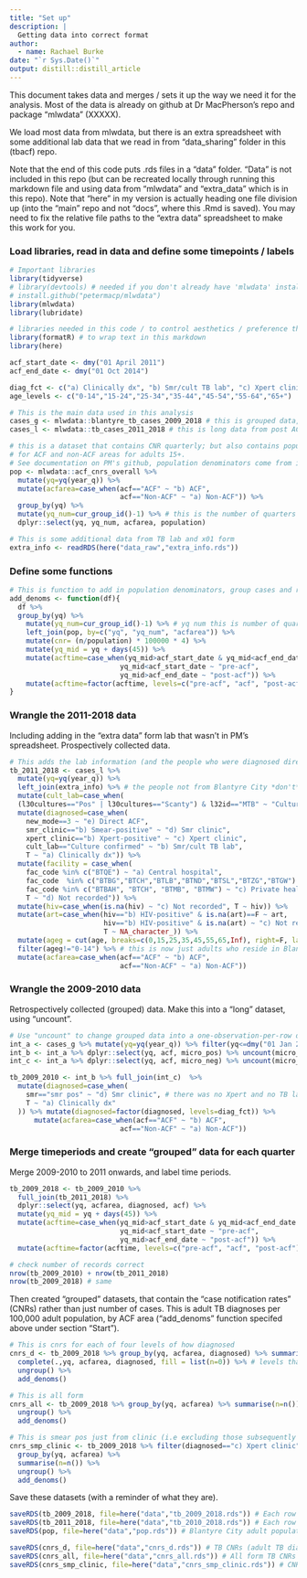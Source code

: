 ```yaml
---
title: "Set up"
description: |
  Getting data into correct format
author:
  - name: Rachael Burke
date: "`r Sys.Date()`"
output: distill::distill_article
---
```



This document takes data and merges / sets it up the way we need it for the analysis.  Most of the data is already on github at Dr MacPherson's repo and package "mlwdata" (XXXXX).

We load most data from mlwdata, but there is an extra spreadsheet with some additional lab data that we read in from "data_sharing" folder in this (tbacf) repo.

Note that the end of this code puts .rds files in a "data" folder.  "Data" is not included in this repo (but can be recreated locally through running this markdown file and using data from "mlwdata" and "extra_data" which is in this repo). Note that "here" in my version is actually heading one file division up (into the "main" repo and not "docs", where this .Rmd is saved).  You may need to fix the relative file paths to the "extra data" spreadsheet to make this work for you.

### Load libraries, read in data and define some timepoints / labels

```r
# Important libraries
library(tidyverse)
# library(devtools) # needed if you don't already have 'mlwdata' installed
# install.github("petermacp/mlwdata")
library(mlwdata)
library(lubridate)

# libraries needed in this code / to control aesthetics / preference that you could do without
library(formatR) # to wrap text in this markdown
library(here)

acf_start_date <- dmy("01 April 2011") 
acf_end_date <- dmy("01 Oct 2014")

diag_fct <- c("a) Clinically dx", "b) Smr/cult TB lab", "c) Xpert clinic", "d) Smr clinic", "e) Direct ACF") # factor levels for how TB was diagnosed
age_levels <- c("0-14","15-24","25-34","35-44","45-54","55-64","65+")

# This is the main data used in this analysis
cases_g <- mlwdata::blantyre_tb_cases_2009_2018 # this is grouped data, very sparse.  Contains pre-ACF data (2009-2010)
cases_l <- mlwdata::tb_cases_2011_2018 # this is long data from post ACF starting (2011-); this has more detail on each person with TB

# this is a dataset that contains CNR quarterly; but also contains population denominator 
# for ACF and non-ACF areas for adults 15+.  
# See documentation on PM's github, population denominators come from intrapolation from GoM census' (which were in 2008 and 2018).
pop <- mlwdata::acf_cnrs_overall %>%  
  mutate(yq=yq(year_q)) %>% 
  mutate(acfarea=case_when(acf=="ACF" ~ "b) ACF",
                           acf=="Non-ACF" ~ "a) Non-ACF")) %>%
  group_by(yq) %>%
  mutate(yq_num=cur_group_id()-1) %>% # this is the number of quarters elapsed since Q1.2009
  dplyr::select(yq, yq_num, acfarea, population)

# This is some additional data from TB lab and x01 form
extra_info <- readRDS(here("data_raw","extra_info.rds"))
```

### Define some functions

```r
# This is function to add in population denominators, group cases and recreate useful columns (will work on whole long dataset, or subsections of it)
add_denoms <- function(df){
  df %>%
  group_by(yq) %>%
    mutate(yq_num=cur_group_id()-1) %>% # yq num this is number of quarter years passed since January 2009 and is used for statistical modelling.
    left_join(pop, by=c("yq", "yq_num", "acfarea")) %>%
    mutate(cnr= (n/population) * 100000 * 4) %>%
    mutate(yq_mid = yq + days(45)) %>%
    mutate(acftime=case_when(yq_mid>acf_start_date & yq_mid<acf_end_date ~ "acf",
                           yq_mid<acf_start_date ~ "pre-acf",
                           yq_mid>acf_end_date ~ "post-acf")) %>%
    mutate(acftime=factor(acftime, levels=c("pre-acf", "acf", "post-acf")))
}
```


### Wrangle the 2011-2018 data

Including adding in the "extra data" form lab that wasn't in PM's spreadsheet.  Prospectively collected data.

```r
# This adds the lab information (and the people who were diagnosed directly through ACF vs. indirectly)
tb_2011_2018 <- cases_l %>% 
  mutate(yq=yq(year_q)) %>%
  left_join(extra_info) %>% # the people not from Blantyre City *don't* get merged here as "left join" rather than full join.
  mutate(cult_lab=case_when(
  (l30cultures=="Pos" | l30cultures=="Scanty") & l32id=="MTB" ~ "Culture confirmed")) %>% 
  mutate(diagnosed=case_when(
    new_mode==3 ~ "e) Direct ACF",
    smr_clinic=="b) Smear-positive" ~ "d) Smr clinic",
    xpert_clinic=="b) Xpert-positive" ~ "c) Xpert clinic",
    cult_lab=="Culture confirmed" ~ "b) Smr/cult TB lab",
    T ~ "a) Clinically dx")) %>% 
  mutate(facility = case_when(
    fac_code %in% c("BTQE") ~ "a) Central hospital",
    fac_code  %in% c("BTBG","BTCH","BTLB","BTND","BTSL","BTZG","BTGW")  ~ "b) Health centre",
    fac_code %in% c("BTBAH", "BTCH", "BTMB", "BTMW") ~ "c) Private health facility",
    T ~ "d) Not recorded")) %>%
  mutate(hiv=case_when(is.na(hiv) ~ "c) Not recorded", T ~ hiv)) %>%
  mutate(art=case_when(hiv=="b) HIV-positive" & is.na(art)==F ~ art,  
                       hiv=="b) HIV-positive" & is.na(art) ~ "c) Not recorded", # why does no-one have a missing ART status?
                       T ~ NA_character_)) %>%
  mutate(ageg = cut(age, breaks=c(0,15,25,35,45,55,65,Inf), right=F, labels=age_levels)) %>%
  filter(ageg!="0-14") %>% # this is now just adults who reside in Blantyre City  (removed 1272 children from the dataset for analysis (see methods of paper for rationale - mainly that children not targetted by ACF at all))
  mutate(acfarea=case_when(acf=="ACF" ~ "b) ACF",
                           acf=="Non-ACF" ~ "a) Non-ACF")) 

```

### Wrangle the 2009-2010 data

Retrospectively collected (grouped) data.  Make this into a "long" dataset, using "uncount".

```r
# Use "uncount" to change grouped data into a one-observation-per-row data (have to create "intermediate" dfs for this, as I don't think I can "uncount" smr-neg and smr-pos seperately in one step)
int_a <- cases_g %>% mutate(yq=yq(year_q)) %>% filter(yq<=dmy("01 Jan 2011")) %>% pivot_wider(names_from=tbcases, values_from=n) %>% rename(micro_pos=`Smr/Xpert-positive cases`) %>% mutate(micro_neg=`All cases` - micro_pos)
int_b <- int_a %>% dplyr::select(yq, acf, micro_pos) %>% uncount(micro_pos) %>% mutate(smr="smr pos")
int_c <- int_a %>% dplyr::select(yq, acf, micro_neg) %>% uncount(micro_neg) %>% mutate(smr="smr neg / not done")

tb_2009_2010 <- int_b %>% full_join(int_c)  %>% 
  mutate(diagnosed=case_when(
    smr=="smr pos" ~ "d) Smr clinic", # there was no Xpert and no TB lab culture during 2009-2010
    T ~ "a) Clinically dx"
  )) %>% mutate(diagnosed=factor(diagnosed, levels=diag_fct)) %>%
      mutate(acfarea=case_when(acf=="ACF" ~ "b) ACF",
                           acf=="Non-ACF" ~ "a) Non-ACF"))
```

### Merge timeperiods and create "grouped" data for each quarter

Merge 2009-2010 to 2011 onwards, and label time periods.
 
```r
tb_2009_2018 <- tb_2009_2010 %>% 
  full_join(tb_2011_2018) %>% 
  dplyr::select(yq, acfarea, diagnosed, acf) %>% 
  mutate(yq_mid = yq + days(45)) %>%
  mutate(acftime=case_when(yq_mid>acf_start_date & yq_mid<acf_end_date ~ "acf",
                           yq_mid<acf_start_date ~ "pre-acf",
                           yq_mid>acf_end_date ~ "post-acf")) %>%
  mutate(acftime=factor(acftime, levels=c("pre-acf", "acf", "post-acf")))

# check number of records correct
nrow(tb_2009_2010) + nrow(tb_2011_2018)
nrow(tb_2009_2018) # same
```

Then created "grouped" datasets, that contain the "case notification rates" (CNRs) rather than just number of cases.  This is adult TB diagnoses per 100,000 adult population, by ACF area ("add_denoms" function specifed above under section "Start").

```r
# This is cnrs for each of four levels of how diagnosed
cnrs_d <- tb_2009_2018 %>% group_by(yq, acfarea, diagnosed) %>% summarise(n=n()) %>% 
  complete(.,yq, acfarea, diagnosed, fill = list(n=0)) %>% # levels that have no people, should exist in data, with "0" people
  ungroup() %>%
  add_denoms()

# This is all form
cnrs_all <- tb_2009_2018 %>% group_by(yq, acfarea) %>% summarise(n=n()) %>% 
  ungroup() %>%
  add_denoms()

# This is smear pos just from clinic (i.e excluding those subsequently micro confirmed in TB lab)
cnrs_smp_clinic <- tb_2009_2018 %>% filter(diagnosed=="c) Xpert clinic" | diagnosed=="d) Smr clinic" | diagnosed=="e) Direct ACF") %>% 
  group_by(yq, acfarea) %>% 
  summarise(n=n()) %>% 
  ungroup() %>%
  add_denoms()

```

Save these datasets (with a reminder of what they are).

```r
saveRDS(tb_2009_2018, file=here("data","tb_2009_2018.rds")) # Each row represents one adult in Blantyre City diagnosed with TB, information on method of TB diagnosis, quarter-year of diagnosis and whether they lived in an ACF or non-ACF area.
saveRDS(tb_2011_2018, file=here("data","tb_2010_2018.rds")) # Each row represents one adult in Blantyre City diagnosed with TB, but with more information per person than the 2009_2010 file (i.e. includes HIV status, age and sex)
saveRDS(pop, file=here("data","pop.rds")) # Blantyre City adult population by quarter-year and ACF vs. non-ACF area

saveRDS(cnrs_d, file=here("data","cnrs_d.rds")) # TB CNRs (adult TB diagnoses per 100,000 adults) by method of diagnosis
saveRDS(cnrs_all, file=here("data","cnrs_all.rds")) # All form TB CNRs
saveRDS(cnrs_smp_clinic, file=here("data","cnrs_smp_clinic.rds")) # CNR for smr positive / micro confirmed TB (at the time of starting TB treatment)
```

